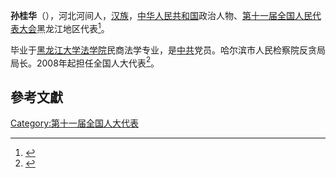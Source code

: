 '''孙桂华'''（{{bd|1951年||}}），河北河间人，[[汉族|汉族]]，[[中华人民共和国|中华人民共和国]]政治人物、[[第十一届全国人民代表大会|第十一届全国人民代表大会]]黑龙江地区代表<ref>{{cite web|author=新华网|title=第十一届全国人大代表|url=http://news.xinhuanet.com/ziliao/2008-03/03/content_7708230.htm?node=36628|publisher=新华网|accessdate=2014-01-07|archive-date=2014-01-10|archive-url=https://web.archive.org/web/20140110211415/http://news.xinhuanet.com/ziliao/2008-03/03/content_7708230.htm?node=36628|dead-url=no}}</ref>。

毕业于[[黑龙江大学法学院|黑龙江大学法学院]]民商法学专业，是[[中共|中共]]党员。哈尔滨市人民检察院反贪局局长。2008年起担任全国人大代表<ref>{{cite news|title=全国人大代表信息-孙桂华|url=http://210.82.31.1:8084/delegate/viewDelegate.action?dbid=110562|accessdate=2013-04-05|newspaper=全国人大网|archive-url=https://web.archive.org/web/20140312213024/http://www.npc.gov.cn/delegate/viewDelegate.action?dbid=110562|archive-date=2014-03-12|dead-url=yes}}</ref>。

==參考文獻==
{{reflist}}
[[Category:第十一届全国人大代表|Category:第十一届全国人大代表]]